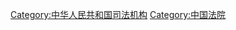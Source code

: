 {{Catmore|中华人民共和国法院列表}}

[[Category:中华人民共和国司法机构|Category:中华人民共和国司法机构]]
[[Category:中国法院|Category:中国法院]]